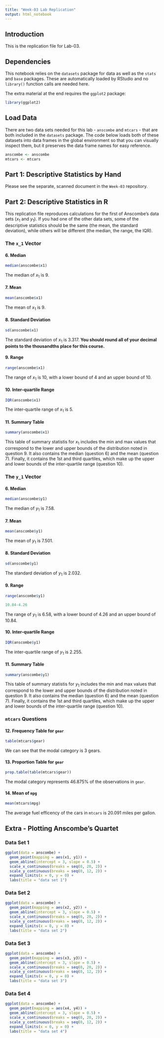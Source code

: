 ```yaml
---
title: "Week-03 Lab Replication"
output: html_notebook
---
```


## Introduction
This is the replication file for Lab-03.

## Dependencies
This notebook relies on the `datasets` package for data as well as the `stats` and `base` packages. These are automatically loaded by RStudio and no `library()` function calls are needed here.

The extra material at the end requires the `ggplot2` package:

```r
library(ggplot2)
```

## Load Data
There are two data sets needed for this lab - `anscombe` and `mtcars` - that are both included in the `datasets` package. The code below loads both of these datasets into data frames in the global environment so that you can visually inspect them, but it preserves the data frame names for easy reference.

```r
anscombe <- anscombe
mtcars <- mtcars
```

## Part 1: Descriptive Statistics by Hand
Please see the separate, scanned document in the `Week-03` repository.

## Part 2: Descriptive Statistics in R
This replication file reproduces calculations for the first of Anscombe's data sets ($x_1$ and $y_1$). If you had one of the other data sets, some of the descriptive statistics should be the same (the mean, the standard deviation), while others will be different (the median, the range, the IQR).

### The `x_1` Vector
#### 6. Median
```r
median(anscombe$x1)
```

The median of $x_1$ is 9.

#### 7. Mean
```r
mean(anscombe$x1)
```

The mean of $x_1$ is 9.

#### 8. Standard Deviation
```r
sd(anscombe$x1)
```

The standard deviation of $x_1$ is 3.317. **You should round all of your decimal points to the thousandths place for this course.**

#### 9. Range
```r
range(anscombe$x1)
```

The range of $x_1$ is 10, with a lower bound of 4 and an upper bound of 10.

#### 10. Inter-quartile Range
```r
IQR(anscombe$x1)
```

The inter-quartile range of $x_1$ is 5.

#### 11. Summary Table
```r
summary(anscombe$x1)
```

This table of summary statistis for $x_1$ includes the min and max values that correspond to the lower and upper bounds of the distribution noted in question 9. It also contains the median (question 6) and the mean (question 7). Finally, it contains the 1st and third quartiles, which make up the upper and lower bounds of the inter-quartile range (question 10).

### The `y_1` Vector
#### 6. Median
```r
median(anscombe$y1)
```

The median of $y_1$ is 7.58.

#### 7. Mean
```r
mean(anscombe$y1)
```

The mean of $y_1$ is 7.501.

#### 8. Standard Deviation
```r
sd(anscombe$y1)
```

The standard deviation of $y_1$ is 2.032.

#### 9. Range
```r
range(anscombe$y1)
```

```r
10.84-4.26
```

The range of $y_1$ is 6.58, with a lower bound of 4.26 and an upper bound of 10.84.

#### 10. Inter-quartile Range
```r
IQR(anscombe$y1)
```

The inter-quartile range of $y_1$ is 2.255.

#### 11. Summary Table
```r
summary(anscombe$y1)
```

This table of summary statistis for $y_1$ includes the min and max values that correspond to the lower and upper bounds of the distribution noted in question 9. It also contains the median (question 6) and the mean (question 7). Finally, it contains the 1st and third quartiles, which make up the upper and lower bounds of the inter-quartile range (question 10).

### `mtcars` Questions
#### 12. Frequency Table for `gear`

```r
table(mtcars$gear)
```

We can see that the modal category is 3 gears.

#### 13. Proportion Table for `gear`
```r
prop.table(table(mtcars$gear))
```

The modal category represents 46.875% of the observations in `gear`.

#### 14. Mean of `mpg`
```r
mean(mtcars$mpg)
```

The average fuel efficency of the cars in `mtcars` is 20.091 miles per gallon.

## Extra - Plotting Anscombe's Quartet
### Data Set 1
```r
ggplot(data = anscombe) + 
  geom_point(mapping = aes(x1, y1)) + 
  geom_abline(intercept = 3, slope = 0.5) + 
  scale_x_continuous(breaks = seq(0, 20, 2)) + 
  scale_y_continuous(breaks = seq(0, 12, 2)) +
  expand_limits(x = 0, y = 0) + 
  labs(title = "data set 1")
```

### Data Set 2
```r
ggplot(data = anscombe) + 
  geom_point(mapping = aes(x2, y2)) + 
  geom_abline(intercept = 3, slope = 0.5) + 
  scale_x_continuous(breaks = seq(0, 20, 2)) + 
  scale_y_continuous(breaks = seq(0, 12, 2)) +
  expand_limits(x = 0, y = 0) + 
  labs(title = "data set 2")
```


### Data Set 3
```r
ggplot(data = anscombe) + 
  geom_point(mapping = aes(x3, y3)) + 
  geom_abline(intercept = 3, slope = 0.5) + 
  scale_x_continuous(breaks = seq(0, 20, 2)) + 
  scale_y_continuous(breaks = seq(0, 12, 2)) +
  expand_limits(x = 0, y = 0) + 
  labs(title = "data set 3")
```


### Data Set 4
```r
ggplot(data = anscombe) + 
  geom_point(mapping = aes(x4, y4)) + 
  geom_abline(intercept = 3, slope = 0.5) + 
  scale_x_continuous(breaks = seq(0, 20, 2)) + 
  scale_y_continuous(breaks = seq(0, 12, 2)) +
  expand_limits(x = 0, y = 0) + 
  labs(title = "data set 4")
```
